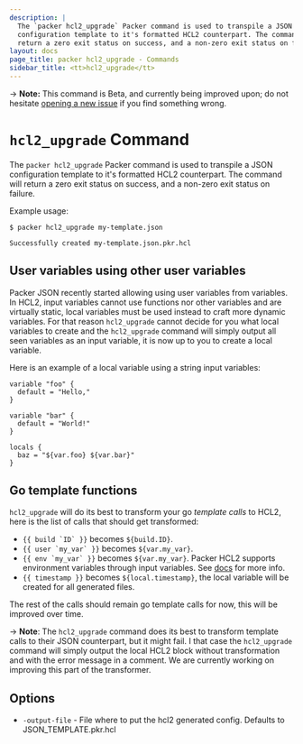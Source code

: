 ```yaml
---
description: |
  The `packer hcl2_upgrade` Packer command is used to transpile a JSON
  configuration template to it's formatted HCL2 counterpart. The command will
  return a zero exit status on success, and a non-zero exit status on failure.
layout: docs
page_title: packer hcl2_upgrade - Commands
sidebar_title: <tt>hcl2_upgrade</tt>
---
```


-> **Note:** This command is Beta, and currently being improved upon; do not
hesitate [opening a new
issue](https://github.com/hashicorp/packer/issues/new/choose) if you find
something wrong.

# `hcl2_upgrade` Command

The `packer hcl2_upgrade` Packer command is used to transpile a JSON
configuration template to it's formatted HCL2 counterpart. The command will
return a zero exit status on success, and a non-zero exit status on failure.

Example usage:

```shell-session
$ packer hcl2_upgrade my-template.json

Successfully created my-template.json.pkr.hcl
```

## User variables using other user variables

Packer JSON recently started allowing using user variables from variables. In
HCL2, input variables cannot use functions nor other variables and are
virtually static, local variables must be used instead to craft more dynamic
variables. For that reason `hcl2_upgrade` cannot decide for you what local
variables to create and the `hcl2_upgrade` command will simply output all seen
variables as an input variable, it is now up to you to create a local variable.

Here is an example of a local variable using a string input variables:

```hcl
variable "foo" {
  default = "Hello,"
}

variable "bar" {
  default = "World!"
}

locals {
  baz = "${var.foo} ${var.bar}"
}
```

## Go template functions

`hcl2_upgrade` will do its best to transform your go _template calls_ to HCL2,
here is the list of calls that should get transformed:
  - ```{{ build `ID` }}``` becomes ```${build.ID}```.
  - ```{{ user `my_var` }}``` becomes ```${var.my_var}```.
  - ```{{ env `my_var` }}``` becomes ```${var.my_var}```. Packer HCL2 supports 
    environment variables through input variables. See
    [docs](http://localhost:3000/docs/from-1.5/variables#environment-variables)
    for more info.
  - ```{{ timestamp }}``` becomes ```${local.timestamp}```, the local variable
    will be created for all generated files.

The rest of the calls should remain go template calls for now, this will be
improved over time.

-> **Note**: The `hcl2_upgrade` command does its best to transform template
calls to their JSON counterpart, but it might fail. I that case the
`hcl2_upgrade` command will simply output the local HCL2 block without
transformation and with the error message in a comment. We are currently
working on improving this part of the transformer.

## Options

- `-output-file` - File where to put the hcl2 generated config. Defaults to
  JSON_TEMPLATE.pkr.hcl